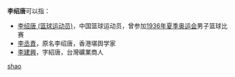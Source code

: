 '''李绍唐'''可以指：
*[[李绍唐_(篮球运动员)|李绍唐 (篮球运动员)]]，中国篮球运动员，曾参加[[1936年夏季奥运会|1936年夏季奥运会]]男子篮球比赛
*[[李丞責|李丞責]]，原名李绍唐，香港堪舆学家
*[[李建興|李建興]]，字紹唐，台灣礦業商人

{{disambig}}

[[Category:三字李姓人名消歧义|shao]]
